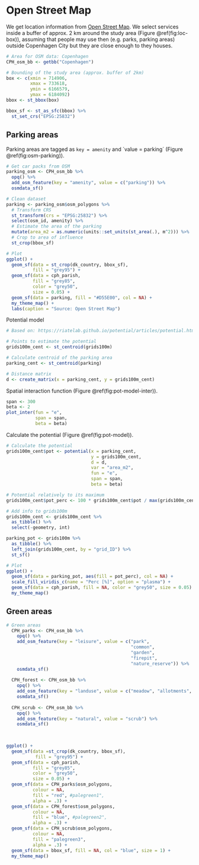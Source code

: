 # Open Street Map 

We get location information from [Open Street Map](https://wiki.openstreetmap.org/wiki/Map_features). We select services inside a buffer of approx. 2 km around the study area (Figure \@ref(fig:loc-box)), assuming that people may use then (e.g. parks, parking areas) outside Copenhagen City but they are close enough to they houses. 

```r

# Area for OSM data: Copenhagen
CPH_osm_bb <- getbb("Copenhagen")

# Bounding of the study area (approx. buffer of 2km)
box <- c(xmin = 714906,
         xmax = 733618,
         ymin = 6166579,
         ymax = 6184092)
bbox <- st_bbox(box)

bbox_sf <- st_as_sfc(bbox) %>% 
  st_set_crs("EPSG:25832") 

```

## Parking areas

Parking areas are tagged as `key = amenity` and ´value = parking´ (Figure \@ref(fig:osm-parking)). 
```r

# Get car packs from OSM
parking_osm <- CPH_osm_bb %>%
  opq() %>%
  add_osm_feature(key = "amenity", value = c("parking")) %>%
  osmdata_sf() 

# Clean dataset
parking <- parking_osm$osm_polygons %>%
  # Transform CRS
  st_transform(crs = "EPSG:25832") %>% 
  select(osm_id, amenity) %>% 
  # Estimate the area of the parking
  mutate(area_m2 = as.numeric(units::set_units(st_area(.), m^2))) %>% 
  # Crop to area of influence
  st_crop(bbox_sf)

# Plot
ggplot() +
  geom_sf(data = st_crop(dk_country, bbox_sf),
          fill = "grey95") +
  geom_sf(data = cph_parish,
          fill = "grey85",
          color = "grey50",
          size = 0.05) +
  geom_sf(data = parking, fill = "#D55E00", col = NA) +
  my_theme_map() +
  labs(caption = "Source: Open Street Map")

```

Potential model
```r

# Based on: https://riatelab.github.io/potential/articles/potential.html

# Points to estimate the potential 
grids100m_cent <- st_centroid(grids100m)

# Calculate centroid of the parking area
parking_cent <- st_centroid(parking)

# Distance matrix
d <- create_matrix(x = parking_cent, y = grids100m_cent)

```

Spatial interaction function (Figure \@ref(fig:pot-model-inter)).
```r

span <- 300
beta <- 2
plot_inter(fun = "e",
           span = span,
           beta = beta)

```

Calculate the potential (Figure \@ref(fig:pot-model)).
```r

# Calculate the potential
grids100m_cent$pot <- potential(x = parking_cent,
                                y = grids100m_cent,
                                d = d,
                                var = "area_m2",
                                fun = "e",
                                span = span,
                                beta = beta)

# Potential relatively to its maximum
grids100m_cent$pot_perc <- 100 * grids100m_cent$pot / max(grids100m_cent$pot)

# Add info to grids100m
grids100m_cent <- grids100m_cent %>%
  as_tibble() %>%
  select(-geometry, int)

parking_pot <- grids100m %>% 
  as_tibble() %>% 
  left_join(grids100m_cent, by = "grid_ID") %>% 
  st_sf()

# Plot
ggplot() +
  geom_sf(data = parking_pot, aes(fill = pot_perc), col = NA) +
  scale_fill_viridis_c(name = "Perc [%]", option = "plasma") +
  geom_sf(data = cph_parish, fill = NA, color = "grey50", size = 0.05) +
  my_theme_map() 

```

## Green areas
```r

# Green areas 
  CPH_parks <- CPH_osm_bb %>%
    opq() %>%
    add_osm_feature(key = "leisure", value = c("park",
                                               "common",
                                               "garden",
                                               "firepit",
                                               "nature_reserve")) %>%
    osmdata_sf() 
  
  CPH_forest <- CPH_osm_bb %>%
    opq() %>%
    add_osm_feature(key = "landuse", value = c("meadow", "allotments", "forest")) %>%
    osmdata_sf() 
  
  CPH_scrub <- CPH_osm_bb %>%
    opq() %>% 
    add_osm_feature(key = "natural", value = "scrub") %>% 
    osmdata_sf() 
  
  
```

```r

ggplot() +
  geom_sf(data =st_crop(dk_country, bbox_sf),
           fill = "grey95") +
  geom_sf(data = cph_parish,
          fill = "grey85",
          color = "grey50",
          size = 0.05) +
  geom_sf(data = CPH_parks$osm_polygons,
          colour = NA,
          fill = "red", #palegreen1",
          alpha = .3) +
  geom_sf(data = CPH_forest$osm_polygons,
          colour = NA,
          fill = "blue", #palegreen2",
          alpha = .3) +
  geom_sf(data = CPH_scrub$osm_polygons,
          colour = NA,
          fill = "palegreen3",
          alpha = .3) +
  geom_sf(data = bbox_sf, fill = NA, col = "blue", size = 1) +
  my_theme_map()
  
```



